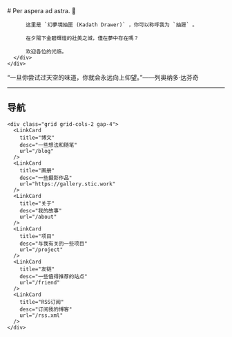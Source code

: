 
<BaseLayout title="Home">
  <BaseCard title="Home">
    <div class="flex">
      <div class="p-6">
          # Per aspera ad astra. 👋

          这里是 `幻夢境抽匣 (Kadath Drawer)` ，你可以称呼我为 `抽屜` 。

          在夕陽下金碧輝煌的壯美之城，僅在夢中存在嗎？

          欢迎各位的光临。
      </div>
    </div>

  </BaseCard>

  <BaseCard title="Home" image="/index.webp">

“一旦你尝试过天空的味道，你就会永远向上仰望。”——列奥纳多·达芬奇

---

## 导航

    <div class="grid grid-cols-2 gap-4">
      <LinkCard
        title="博文"
        desc="一些想法和随笔"
        url="/blog"
      />
      <LinkCard
        title="画册"
        desc="一些摄影作品"
        url="https://gallery.stic.work"
      />
      <LinkCard
        title="关于"
        desc="我的故事"
        url="/about"
      />
      <LinkCard
        title="项目"
        desc="与我有关的一些项目"
        url="/project"
      />
      <LinkCard
        title="友链"
        desc="一些值得推荐的站点"
        url="/friend"
      />
      <LinkCard
        title="RSS订阅"
        desc="订阅我的博客"
        url="/rss.xml"
      />
    </div>


  </BaseCard>
</BaseLayout>
